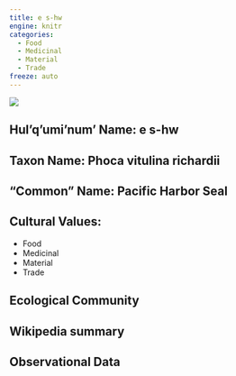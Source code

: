 ```yaml
---
title: e s-hw
engine: knitr
categories:
  - Food
  - Medicinal
  - Material
  - Trade
freeze: auto
---
```

![](https://inaturalist-open-data.s3.amazonaws.com/photos/231409105/medium.jpg)

## **Hul'q'umi'num' Name**: e s-hw
## **Taxon Name**: Phoca vitulina richardii
## **"Common" Name**: Pacific Harbor Seal
## **Cultural Values**:

  - Food
  - Medicinal
  - Material
  - Trade

## **Ecological Community**
## **Wikipedia summary**
## **Observational Data**
